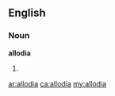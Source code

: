 ==English==

===Noun===
'''allodia'''

# {{plural of|allodium}}

[[ar:allodia]]
[[ca:allodia]]
[[my:allodia]]